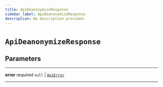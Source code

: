 ```yaml
---
title: ApiDeanonymizeResponse
sidebar_label: ApiDeanonymizeResponse
description: No description provided.
---
```


# `ApiDeanonymizeResponse`

## Parameters

---

**error** <span className="optional-status">required</span> `null` | [`ApiError`](/reference/javascript/auth/types/api-error)

---
